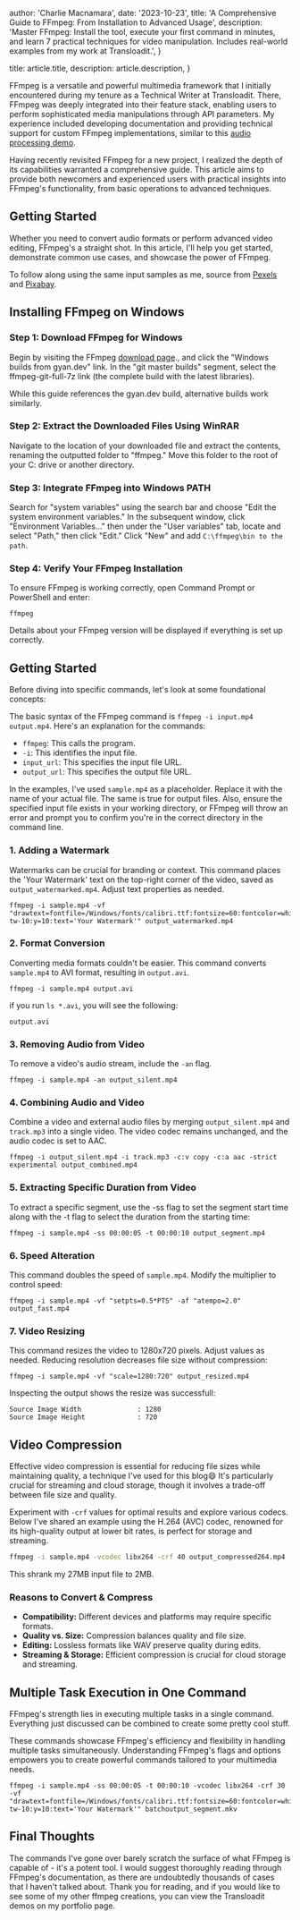 
  author: 'Charlie Macnamara',
  date: '2023-10-23',
  title: 'A Comprehensive Guide to FFmpeg: From Installation to Advanced Usage',
  description:
    'Master FFmpeg: Install the tool, execute your first command in minutes, and learn 7 practical techniques for video manipulation. Includes real-world examples from my work at Transloadit.',
}

  title: article.title,
  description: article.description,
}


FFmpeg is a versatile and powerful multimedia framework that I initially encountered during my tenure as a Technical Writer at Transloadit. There, FFmpeg was deeply integrated into their feature stack, enabling users to perform sophisticated media manipulations through API parameters. My experience included developing documentation and providing technical support for custom FFmpeg implementations, similar to this [audio processing demo](https://transloadit.com/demos/audio-encoding/ffmpeg-distant-audio/).

Having recently revisited FFmpeg for a new project, I realized the depth of its capabilities warranted a comprehensive guide. This article aims to provide both newcomers and experienced users with practical insights into FFmpeg's functionality, from basic operations to advanced techniques.

## Getting Started

Whether you need to convert audio formats or perform advanced video editing, FFmpeg's a straight shot. In this article, I'll help you get started, demonstrate common use cases, and showcase the power of FFmpeg.

To follow along using the same input samples as me, source from [Pexels](https://www.pexels.com/video/watching-rain-on-the-road-in-worm-s-eye-view-3343679/) and [Pixabay](https://pixabay.com/music/beats-cinematic-background-hip-hop-music-for-vlog-video-38-sec-154214/).

## Installing FFmpeg on Windows

### Step 1: Download FFmpeg for Windows

Begin by visiting the FFmpeg [download page](https://ffmpeg.org/download.html)., and click the "Windows builds from gyan.dev" link. In the "git master builds" segment, select the ffmpeg-git-full-7z link (the complete build with the latest libraries).

While this guide references the gyan.dev build, alternative builds work similarly.

### Step 2: Extract the Downloaded Files Using WinRAR

Navigate to the location of your downloaded file and extract the contents, renaming the outputted folder to "ffmpeg." Move this folder to the root of your C: drive or another directory.

### Step 3: Integrate FFmpeg into Windows PATH

Search for "system variables" using the search bar and choose "Edit the system environment variables." In the subsequent window, click "Environment Variables..." then under the "User variables" tab, locate and select "Path," then click "Edit." Click "New" and add `C:\ffmpeg\bin to the path`.

### Step 4: Verify Your FFmpeg Installation

To ensure FFmpeg is working correctly, open Command Prompt or PowerShell and enter:

```shell
ffmpeg
```

Details about your FFmpeg version will be displayed if everything is set up correctly.

## Getting Started

Before diving into specific commands, let's look at some foundational concepts:

The basic syntax of the FFmpeg command is `ffmpeg -i input.mp4 output.mp4`. Here's an explanation for the commands:

- `ffmpeg`: This calls the program.
- `-i`: This identifies the input file.
- `input_url`: This specifies the input file URL.
- `output_url`: This specifies the output file URL.

In the examples, I've used `sample.mp4` as a placeholder. Replace it with the name of your actual file. The same is true for output files. Also, ensure the specified input file exists in your working directory, or FFmpeg will throw an error and prompt you to confirm you're in the correct directory in the command line.

### 1\. Adding a Watermark

Watermarks can be crucial for branding or context. This command places the 'Your Watermark' text on the top-right corner of the video, saved as `output_watermarked.mp4`. Adjust text properties as needed.

```shell
ffmpeg -i sample.mp4 -vf "drawtext=fontfile=/Windows/fonts/calibri.ttf:fontsize=60:fontcolor=white:x=W-tw-10:y=10:text='Your Watermark'" output_watermarked.mp4
```
<DynamicPlayer mediaUrl="/videos/watermarked.mp4" mediaType="video" playing="false"/>

### 2\. Format Conversion

Converting media formats couldn't be easier. This command converts `sample.mp4` to AVI format, resulting in `output.avi`.

```shell
ffmpeg -i sample.mp4 output.avi
```
if you run `ls *.avi`, you will see the following:
```shell
output.avi
```

### 3\. Removing Audio from Video

To remove a video's audio stream, include the `-an` flag.

```shell
ffmpeg -i sample.mp4 -an output_silent.mp4
```
<DynamicPlayer mediaUrl="/videos/silent.mp4" mediaType="video" />

### 4\. Combining Audio and Video

Combine a video and external audio files by merging `output_silent.mp4` and `track.mp3` into a single video. The video codec remains unchanged, and the audio codec is set to AAC.

```shell
ffmpeg -i output_silent.mp4 -i track.mp3 -c:v copy -c:a aac -strict experimental output_combined.mp4
```

<DynamicPlayer mediaUrl="/videos/sample.mp4" mediaType="video" />

### 5\. Extracting Specific Duration from Video

To extract a specific segment, use the -ss flag to set the segment start time along with the -t flag to select the duration from the starting time:

```shell
ffmpeg -i sample.mp4 -ss 00:00:05 -t 00:00:10 output_segment.mp4
```

<DynamicPlayer mediaUrl="/videos/segment.mp4" mediaType="video" />

### 6\. Speed Alteration

This command doubles the speed of `sample.mp4`. Modify the multiplier to control speed:

```shell
ffmpeg -i sample.mp4 -vf "setpts=0.5*PTS" -af "atempo=2.0" output_fast.mp4
```

<DynamicPlayer mediaUrl="/videos/fast.mp4" mediaType="video" />

### 7\. Video Resizing

This command resizes the video to 1280x720 pixels. Adjust values as needed. Reducing resolution decreases file size without compression:

```shell
ffmpeg -i sample.mp4 -vf "scale=1280:720" output_resized.mp4
```

Inspecting the output shows the resize was successfull:

```shell
Source Image Width              : 1280
Source Image Height             : 720
```

## Video Compression

Effective video compression is essential for reducing file sizes while maintaining quality, a technique I've used for this blog😄 It's particularly crucial for streaming and cloud storage, though it involves a trade-off between file size and quality.

Experiment with `-crf` values for optimal results and explore various codecs. Below I've shared an example using the H.264 (AVC) codec, renowned for its high-quality output at lower bit rates, is perfect for storage and streaming.

```bash
ffmpeg -i sample.mp4 -vcodec libx264 -crf 40 output_compressed264.mp4
``` 
This shrank my 27MB input file to 2MB.

### Reasons to Convert & Compress

- **Compatibility:** Different devices and platforms may require specific formats.
- **Quality vs. Size:** Compression balances quality and file size.
- **Editing:** Lossless formats like WAV preserve quality during edits.
- **Streaming & Storage:** Efficient compression is crucial for cloud storage and streaming.

## Multiple Task Execution in One Command

FFmpeg's strength lies in executing multiple tasks in a single command. Everything just discussed can be combined to create some pretty cool stuff.

These commands showcase FFmpeg's efficiency and flexibility in handling multiple tasks simultaneously. Understanding FFmpeg's flags and options empowers you to create powerful commands tailored to your multimedia needs.

```shell
ffmpeg -i sample.mp4 -ss 00:00:05 -t 00:00:10 -vcodec libx264 -crf 30 -vf "drawtext=fontfile=/Windows/fonts/calibri.ttf:fontsize=60:fontcolor=white:x=W-tw-10:y=10:text='Your Watermark'" batchoutput_segment.mkv
```

<DynamicPlayer mediaUrl="/videos/batchoutput_segment.mkv" mediaType="video" />

## Final Thoughts

The commands I've gone over barely scratch the surface of what FFmpeg is capable of - it's a potent tool. I would suggest thoroughly reading through FFmpeg's documentation, as there are undoubtedly thousands of cases that I haven't talked about. Thank you for reading, and if you would like to see some of my other ffmpeg creations, you can view the Transloadit demos on my portfolio page.
